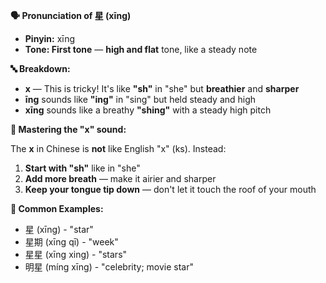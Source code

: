 **🗣️ Pronunciation of 星 (xīng)**

- **Pinyin:** xīng
- **Tone: First tone** — **high and flat** tone, like a steady note

**🔤 Breakdown:**

- **x** — This is tricky! It's like **"sh"** in "she" but **breathier** and **sharper**
- **īng** sounds like **"ing"** in "sing" but held steady and high
- **xīng** sounds like a breathy **"shing"** with a steady high pitch

**🎯 Mastering the "x" sound:**

The **x** in Chinese is **not** like English "x" (ks). Instead:

1. **Start with "sh"** like in "she"
2. **Add more breath** — make it airier and sharper
3. **Keep your tongue tip down** — don't let it touch the roof of your mouth

**📝 Common Examples:**

- 星 (xīng) - "star"
- 星期 (xīng qī) - "week"
- 星星 (xīng xing) - "stars"
- 明星 (míng xīng) - "celebrity; movie star"
